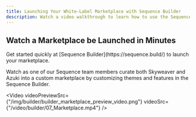 ```yaml
---
title: Launching Your White-Label Marketplace with Sequence Builder
description: Watch a video walkthrough to learn how to use the Sequence Builder, which offers game builders a white-label marketplace that can be easily customized and integrated into their game experience without any coding experience needed.
---
```



## Watch a Marketplace be Launched in Minutes 

<Callout type='info'>
Get started quickly at [Sequence Builder](https://sequence.build/) to launch your marketplace.
</Callout>

Watch as one of our Sequence team members curate both Skyweaver and Azuki into a custom marketplace by customizing themes and features in the Sequence Builder.

<Video
  videoPreviewSrc={"/img/builder/builder_marketplace_preview_video.png"}
  videoSrc={"/video/builder/07_Marketplace.mp4"}
/>